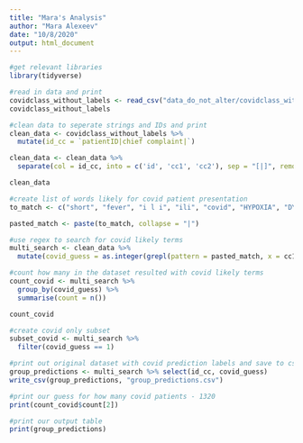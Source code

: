 ```yaml
---
title: "Mara's Analysis"
author: "Mara Alexeev"
date: "10/8/2020"
output: html_document
---
```

```r
#get relevant libraries
library(tidyverse)
```


```r
#read in data and print
covidclass_without_labels <- read_csv("data_do_not_alter/covidclass_without_labels.csv")
covidclass_without_labels
```


```r
#clean data to seperate strings and IDs and print
clean_data <- covidclass_without_labels %>%
  mutate(id_cc = `patientID|chief complaint|`) 

clean_data <- clean_data %>%
  separate(col = id_cc, into = c('id', 'cc1', 'cc2'), sep = "[|]", remove = F)

clean_data
```


```r
#create list of words likely for covid patient presentation
to_match <- c("short", "fever", "i l i", "ili", "covid", "HYPOXIA", "DYSPNEA", "SOB")

pasted_match <- paste(to_match, collapse = "|")
```

```r
#use regex to search for covid likely terms
multi_search <- clean_data %>%
  mutate(covid_guess = as.integer(grepl(pattern = pasted_match, x = cc1, ignore.case = TRUE)))
```

```r
#count how many in the dataset resulted with covid likely terms
count_covid <- multi_search %>%
  group_by(covid_guess) %>%
  summarise(count = n())

count_covid
```
```r
#create covid only subset
subset_covid <- multi_search %>%
  filter(covid_guess == 1)
```

```r
#print out original dataset with covid prediction labels and save to csv:
group_predictions <- multi_search %>% select(id_cc, covid_guess)
write_csv(group_predictions, "group_predictions.csv")

#print our guess for how many covid patients - 1320
print(count_covid$count[2])

#print our output table
print(group_predictions)
```
